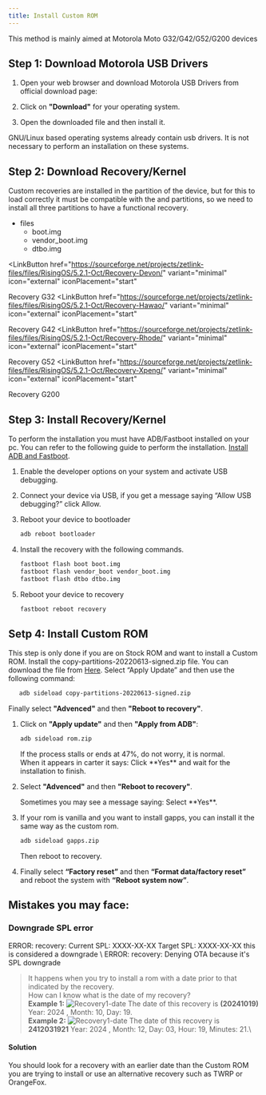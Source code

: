```yaml
---
title: Install Custom ROM
---
```


This method is mainly aimed at Motorola Moto G32/G42/G52/G200 devices

## Step 1: Download Motorola USB Drivers

<Steps>

1. Open your web browser and download Motorola USB Drivers from official download page:

   <LinkCard title="Motorola USB Drivers" href="https://en-us.support.motorola.com/app/usb-drivers" />

2. Click on **"Download"** for your operating system.

3. Open the downloaded file and then install it.

</Steps>

<Aside>GNU/Linux based operating systems already contain usb drivers. It is not necessary to perform an installation on these systems.</Aside>

## Step 2: Download Recovery/Kernel

Custom recoveries are installed in the <Badge text="boot.img" variant="note" /> partition of the device, 
but for this to load correctly it must be compatible with the <Badge text="vendor_boot.img" variant="note" /> and <Badge text="dtbo.img" variant="note" /> partitions, 
so we need to install all three partitions to have a functional recovery.

<FileTree>

- files
  - boot.img
  - vendor_boot.img
  - dtbo.img

</FileTree>

<LinkButton
  href="https://sourceforge.net/projects/zetlink-files/files/RisingOS/5.2.1-Oct/Recovery-Devon/"
  variant="minimal"
  icon="external"
  iconPlacement="start"
>
  Recovery G32
</LinkButton>
<LinkButton
  href="https://sourceforge.net/projects/zetlink-files/files/RisingOS/5.2.1-Oct/Recovery-Hawao/"
  variant="minimal"
  icon="external"
  iconPlacement="start"
>
  Recovery G42
</LinkButton>
<LinkButton
  href="https://sourceforge.net/projects/zetlink-files/files/RisingOS/5.2.1-Oct/Recovery-Rhode/"
  variant="minimal"
  icon="external"
  iconPlacement="start"
>
  Recovery G52
</LinkButton>
<LinkButton
  href="https://sourceforge.net/projects/zetlink-files/files/RisingOS/5.2.1-Oct/Recovery-Xpeng/"
  variant="minimal"
  icon="external"
  iconPlacement="start"
>
  Recovery G200
</LinkButton>

## Step 3: Install Recovery/Kernel

To perform the installation you must have ADB/Fastboot installed on your pc. You can refer to the following guide to perform the installation. [Install ADB and Fastboot](/extra/install-adb/).

<Steps>

1. Enable the developer options on your system and activate USB debugging.

2. Connect your device via USB, if you get a message saying “Allow USB debugging?” click Allow.

3. Reboot your device to bootloader

   ```sh
   adb reboot bootloader
   ```
4. Install the recovery with the following commands.

   ```sh
   fastboot flash boot boot.img
   fastboot flash vendor_boot vendor_boot.img
   fastboot flash dtbo dtbo.img
   ```
5. Reboot your device to recovery

   ```sh
   fastboot reboot recovery
   ```
</Steps>

## Setp 4: Install Custom ROM

<Aside type="tip">

This step is only done if you are on Stock ROM and want to install a Custom ROM. Install the copy-partitions-20220613-signed.zip file. You can download the file from [Here](https://mirrorbits.lineageos.org/tools/copy-partitions-20220613-signed.zip). Select “Apply Update” and then use the following command:

```sh
   adb sideload copy-partitions-20220613-signed.zip
```

Finally select **"Advenced"** and then **"Reboot to recovery"**.
</Aside>

<Steps>

1. Click on **"Apply update"** and then **"Apply from ADB"**:

   ```sh
   adb sideload rom.zip
   ```

   <Aside>If the process stalls or ends at 47%, do not worry, it is normal.</Aside>
   <Aside>
    When it appears in carter it says:
    
    <Badge text="Signature validation failed Install anyway?" size="medium" variant="danger" />
    Click **Yes** and wait for the installation to finish.
   </Aside>

2. Select **"Advenced"** and then **"Reboot to recovery"**.
   <Aside>
    Sometimes you may see a message saying:
    <Badge text="To install additional packages, it is necessary to restart the recovery first do you want to restart in recovery mode?" size="medium" variant="danger" />
    Select **Yes**.
   </Aside>

3. <Badge text="(Optional)" variant="caution" /> If your rom is vanilla and you want to install gapps, you can install it the same way as the custom rom.
   ```sh
   adb sideload gapps.zip
   ```
   Then reboot to recovery.

4. Finally select **“Factory reset”** and then **“Format data/factory reset”** and reboot the system with **“Reboot system now”**. 

</Steps>

## Mistakes you may face:

### Downgrade SPL error

<Aside type="danger">
 ERROR: recovery: Current SPL: XXXX-XX-XX Target SPL: XXXX-XX-XX this is considered a downgrade \
 ERROR: recovery: Denying OTA because it's SPL downgrade
</Aside>

> It happens when you try to install a rom with a date prior to that indicated by the recovery. \
How can I know what is the date of my recovery? \
**Example 1:**
![Recovery1-date](../../../assets/install-rom/recovery1-date.jpg) 
The date of this recovery is **(20241019)** Year: 2024 , Month: 10, Day: 19. \
**Example 2:**
![Recovery1-date](../../../assets/install-rom/recovery2-date.jpg) 
The date of this recovery is **2412031921** Year: 2024 , Month: 12, Day: 03, Hour: 19, Minutes: 21.\

#### Solution
You should look for a recovery with an earlier date than the Custom ROM you are trying to install or use an alternative recovery such as TWRP or OrangeFox.